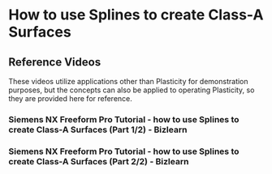 # How to use Splines to create Class-A Surfaces


## Reference Videos

These videos utilize applications other than Plasticity for demonstration purposes, but the concepts can also be applied to operating Plasticity, so they are provided here for reference.

### Siemens NX Freeform Pro Tutorial - how to use Splines to create Class-A Surfaces (Part 1/2) - Bizlearn

<YouTube videoId="imHgQenWo4s" />


### Siemens NX Freeform Pro Tutorial - how to use Splines to create Class-A Surfaces (Part 2/2) - Bizlearn

<YouTube videoId="jsewD2iO70s" />
